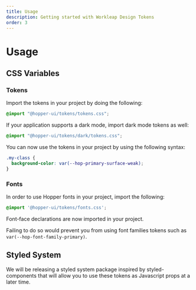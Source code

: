 ```yaml
---
title: Usage
description: Getting started with Workleap Design Tokens
order: 3
---
```


# Usage

## CSS Variables

### Tokens

Import the tokens in your project by doing the following:

```css title="myfile.css"
@import "@hopper-ui/tokens/tokens.css";
```

If your application supports a dark mode, import dark mode tokens as well:

```css title="myfile.css"
@import "@hopper-ui/tokens/dark/tokens.css";
```

You can now use the tokens in your project by using the following syntax:

```css title="myfile.css"
.my-class {
  background-color: var(--hop-primary-surface-weak);
}
```

### Fonts

In order to use Hopper fonts in your project, import the following:

```css title="myfile.css"
@import '@hopper-ui/tokens/fonts.css';
```

Font-face declarations are now imported in your project.

Failing to do so would prevent you from using font families tokens such as `var(--hop-font-family-primary)`.

## Styled System

We will be releasing a styled system package inspired by styled-components that will allow you to use these tokens as Javascript props at a later time.
